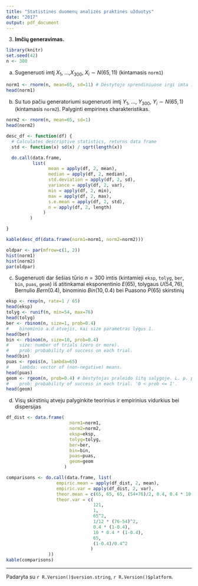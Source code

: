 ```yaml
---
title: "Statistinės duomenų analizės praktinės užduotys"
date: "2017"
output: pdf_document
---
```


3. __Imčių generavimas.__

```r
library(knitr)
set.seed(42)
n <- 300
```

   (a) Sugeneruoti imtį $X_1$, ...,$X_{300}$, $X_i \sim N(65, 11)$ (kintamasis `norm1`)

```r
norm1 <- rnorm(n, mean=65, sd=11) # Dėstytojo sprendiniuose irgi imta 11, o ne srqt(11)
head(norm1)
```
   (b) Su tuo pačiu generatoriumi sugeneruoti imtį $Y_1$, ..., $Y_{300}$,
   $Y_i \sim N(65, 1)$ (kintamasis `norm2`). Palyginti empirines charakteristikas.

```r
norm2 <- rnorm(n, mean=65, sd=1)
head(norm2)

desc_df <- function(df) {
  # Calculates descriptive statistics, returns data frame
  std <- function(x) sd(x) / sqrt(length(x))

  do.call(data.frame,
          list(
                mean = apply(df, 2, mean),
                median = apply(df, 2, median),
                std.deviation = apply(df, 2, sd),
                variance = apply(df, 2, var),
                min = apply(df, 2, min),
                max = apply(df, 2, max),
                s.e.mean = apply(df, 2, std),
                n = apply(df, 2, length)
              )
         )

}

kable(desc_df(data.frame(norm1=norm1, norm2=norm2)))

oldpar <- par(mfrow=c(1, 2))
hist(norm1)
hist(norm2)
par(oldpar)
```

   (c) Sugeneruoti dar šešias tūrio $n = 300$ imtis (kintamieji `eksp`, `tolyg`,
   `ber`, `bin`, `puas`, `geom`) iš atitinkamai eksponentinio $E(65)$, tolygaus
   $U(54, 76)$, Bernulio $Bern(0.4)$, binominio $Bin(10, 0.4)$ bei Puasono $P(65)$
   skirstinių

```r
eksp <- rexp(n, rate=1 / 65)
head(eksp)
tolyg <- runif(n, min=54, max=76)
head(tolyg)
ber <- rbinom(n, size=1, prob=0.4)
#    binominio a.d atvejis, kai size parametras lygus 1.
head(ber)
bin <- rbinom(n, size=10, prob=0.4)
#    size: number of trials (zero or more).
#    prob: probability of success on each trial.
head(bin)
puas <- rpois(n, lambda=65)
#    lambda: vector of (non-negative) means.
head(puas)
geom <- rgeom(n, prob=0.4) # Dėstytojas praleido šitą salygoje. L. p. parametrą.
#    prob: probability of success in each trial. '0 < prob <= 1'.
head(geom)
```

   (d) Visų skirstinių atveju palyginkite teorinius ir empirinius vidurkius
   bei dispersijas

```r
df_dist <- data.frame(
                        norm1=norm1,
                        norm2=norm2,
                        eksp=eksp,
                        tolyg=tolyg,
                        ber=ber,
                        bin=bin,
                        puas=puas,
                        geom=geom
                      )

comparisons <- do.call(data.frame, list(
                   empiric.mean = apply(df_dist, 2, mean),
                   empiric.var = apply(df_dist, 2, var),
                   theor.mean = c(65, 65, 65, (54+76)/2, 0.4, 0.4 * 10, 65, 1/0.4),
                   theor.var = c(
                                 121,
                                 1,
                                 65^2,
                                 1/12 * (76-54)^2,
                                 0.4 * (1-0.4),
                                 10 * 0.4 * (1-0.4),
                                 65,
                                 (1-0.4)/0.4^2
                                )
                ))
kable(comparisons)
```

***


   Padaryta su `r R.Version()$version.string`, `r R.Version()$platform`.
